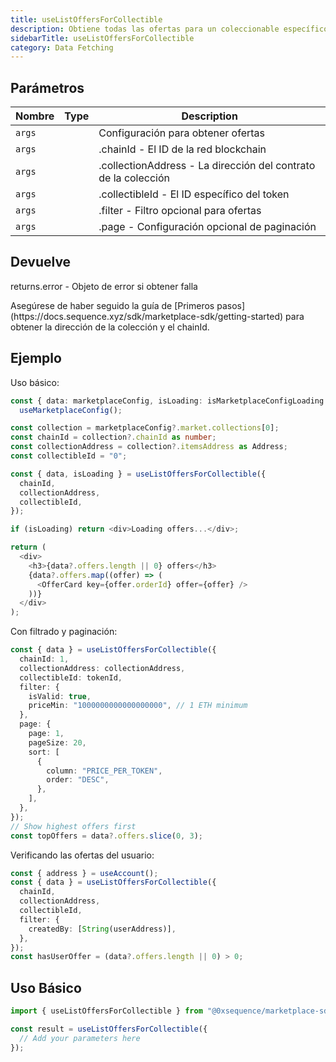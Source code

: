 ```yaml
---
title: useListOffersForCollectible
description: Obtiene todas las ofertas para un coleccionable específico. Este hook recupera una lista de ofertas activas realizadas sobre un coleccionable, incluyendo detalles como precio, expiración e información del creador. Los resultados pueden filtrarse y paginarse según sea necesario.
sidebarTitle: useListOffersForCollectible
category: Data Fetching
---
```


## Parámetros

| Nombre | Type | Description                                                    |
| ------ | ---- | -------------------------------------------------------------- |
| `args` |      | Configuración para obtener ofertas                             |
| `args` |      | .chainId - El ID de la red blockchain                          |
| `args` |      | .collectionAddress - La dirección del contrato de la colección |
| `args` |      | .collectibleId - El ID específico del token                    |
| `args` |      | .filter - Filtro opcional para ofertas                         |
| `args` |      | .page - Configuración opcional de paginación                   |

## Devuelve
returns.error - Objeto de error si obtener falla

<Note>
  Asegúrese de haber seguido la guía de [Primeros pasos](https://docs.sequence.xyz/sdk/marketplace-sdk/getting-started) para obtener la dirección de la colección y el chainId.
</Note>

## Ejemplo
Uso básico:

```typescript
const { data: marketplaceConfig, isLoading: isMarketplaceConfigLoading } =
  useMarketplaceConfig();

const collection = marketplaceConfig?.market.collections[0];
const chainId = collection?.chainId as number;
const collectionAddress = collection?.itemsAddress as Address;
const collectibleId = "0";

const { data, isLoading } = useListOffersForCollectible({
  chainId,
  collectionAddress,
  collectibleId,
});

if (isLoading) return <div>Loading offers...</div>;

return (
  <div>
    <h3>{data?.offers.length || 0} offers</h3>
    {data?.offers.map((offer) => (
      <OfferCard key={offer.orderId} offer={offer} />
    ))}
  </div>
);
```

Con filtrado y paginación:

```typescript
const { data } = useListOffersForCollectible({
  chainId: 1,
  collectionAddress: collectionAddress,
  collectibleId: tokenId,
  filter: {
    isValid: true,
    priceMin: "1000000000000000000", // 1 ETH minimum
  },
  page: {
    page: 1,
    pageSize: 20,
    sort: [
      {
        column: "PRICE_PER_TOKEN",
        order: "DESC",
      },
    ],
  },
});
// Show highest offers first
const topOffers = data?.offers.slice(0, 3);
```

Verificando las ofertas del usuario:

```typescript
const { address } = useAccount();
const { data } = useListOffersForCollectible({
  chainId,
  collectionAddress,
  collectibleId,
  filter: {
    createdBy: [String(userAddress)],
  },
});
const hasUserOffer = (data?.offers.length || 0) > 0;
```

## Uso Básico

```typescript
import { useListOffersForCollectible } from "@0xsequence/marketplace-sdk/react/hooks";

const result = useListOffersForCollectible({
  // Add your parameters here
});
```